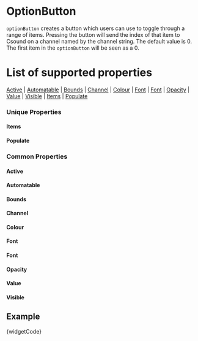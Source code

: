 
# OptionButton

`optionButton` creates a button which users can use to toggle through a range of items. Pressing the button will send the index of that item to Csound on a channel named by the channel string. The default value is 0. The first item in the `optionButton` will be seen as a 0.


# List of supported properties
[Active](#active) | [Automatable](#automatable) | [Bounds](#bounds) | [Channel](#channel) | [Colour](#colour) | [Font](#font) | [Font](#font) | [Opacity](#opacity) | [ Value](#value) | [Visible](#visible) | [Items](#items) | [Populate](#populate)

### Unique Properties

<a id="items" class="anchor-target"></a>
#### Items
<Items />

<a id="populate" class="anchor-target"></a>
#### Populate
<Populate />

### Common Properties
<a id="active" class="anchor-target"></a>
#### Active
<Active />

<a id="automatable" class="anchor-target"></a>
#### Automatable
<Automatable />

<a id="bounds" class="anchor-target"></a>
#### Bounds
<Bounds />

<a id="channel" class="anchor-target"></a>
#### Channel
<Channel />

<a id="colour" class="anchor-target"></a>
#### Colour
<Colour />

<a id="font" class="anchor-target"></a>
#### Font
<Font />


<a id="font" class="anchor-target"></a>
#### Font
<Font />

<a id="opacity" class="anchor-target"></a>
#### Opacity
<Opacity />

<a id="value" class="anchor-target"></a>
#### Value
<Value />

<a id="visible" class="anchor-target"></a>
#### Visible
<Visible />


## Example

<CodeBlock language="csharp">{widgetCode}</CodeBlock>